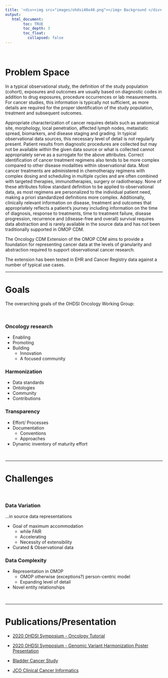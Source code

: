 ```yaml
---
title: '<div><img src="images/ohdsi40x40.png"></img> Background </div>'
output:
   html_document:
        toc: TRUE
        toc_depth: 3
        toc_float:
          collapsed: false
---
```


<br>


# **Problem Space**

In a typical observational study, the definition of the study population (cohort), exposures and outcomes are usually based on diagnostic codes in addition to drug exposures, procedure occurrences or lab measurements. For cancer studies, this information is typically not sufficient, as more details are required for the proper identification of the study population, treatment and subsequent outcomes.

Appropriate characterization of cancer requires details such as anatomical site, morphology, local penetration, affected lymph nodes, metastatic spread, biomarkers, and disease staging and grading. In typical observational data sources, this necessary level of detail is not regularly present. Patient results from diagnostic procedures are collected but may not be available within the given data source or what is collected cannot appropriately serve as a surrogate for the above attributes. Correct identification of cancer treatment regimens also tends to be more complex compared to other disease modalities within observational data. Most cancer treatments are administered in chemotherapy regimens with complex dosing and scheduling in multiple cycles and are often combined with targeted therapies, immunotherapies, surgery or radiotherapy. None of these attributes follow standard definition to be applied to observational data, as most regimens are personalized to the individual patient need, making a priori standardized definitions more complex. Additionally, clinically relevant information on disease, treatment and outcomes that appropriately reflects a patient’s journey including information on the time of diagnosis, response to treatments, time to treatment failure, disease progression, recurrence and (disease-free and overall) survival requires data abstraction and is rarely available in the source data and has not been traditionally supported in OMOP CDM.

The Oncology CDM Extension of the OMOP CDM aims to provide a foundation for representing cancer data at the levels of granularity and abstraction required to support observational cancer research.

The extension has been tested in EHR and Cancer Registry data against a number of typical use cases.

---

# Goals

The overarching goals of the OHDSI Oncology Working Group:

<br> 

### **Oncology research**

 - Enabling
 -	Promoting
 - 	Building
    -  Innovation
    -  A focused community
   
   
### **Harmonization **

 - Data standards
 - Ontologies
 - Community
 - Contributions 
 
### **Transparency**
 - Effort/ Processes
 - Documentation
    - Conventions
    - Approaches
 - Dynamic inventory of maturity effort

<br>

---

 
# Challenges

<br>

### **Data Variation** 

...in source data representations

  - Goal of maximum accommodation 
    - while FAIR
    - Accelerating
    - Necessity of extensibility
  - Curated & Observational data
    
### **Data Complexity** 


   - Representation in OMOP
      - OMOP otherwise (exceptions?) person-centric model
      - Expanding level of detail
   - Novel entity relationships 


<br>

---

# **Publications/Presentation**

- [2020 OHDSI Symposium - Oncology Tutorial](https://github.com/OHDSI/OncologyWG/wiki/Oncology-Tutorial)

- [2020 OHDSI Symposium - Genomic Variant Harmonization Poster Presentation](https://github.com/OHDSI/OncologyWG/wiki/Genomic-Variant-Harmonization)

- [Bladder Cancer Study](https://github.com/OHDSI/OncologyWG/wiki/Bladder-Cancer-Study)

- [JCO Clinical Cancer Informatics](https://ascopubs.org/doi/10.1200/CCI.20.00079)

<br>

